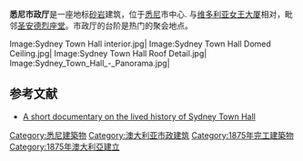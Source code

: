 {{noteTA
|1=zh-cn:悉尼;zh-hk:雪梨;zh-tw:雪梨;
|2= zh-tw:女王; zh-hk:女皇; 
}}



{{Infobox building
| name                = 悉尼市政厅
| native_name         = 
| native_name_lang    = 
| logo                = 
| logo_size           = 
| logo_alt            = 
| logo_caption        = 
| image               = SydneyTownHall gobeirne.jpg
| image_size          = 350px
| image_alt           = <!-- or | alt = -->
| image_caption       = <!-- or | caption = -->

| map_type = Australia Sydney central
| map_alt = 
| map_caption = Location in the [[Sydney_central_business_district|Sydney central business district]]
| map_size = 270
| map_dot_label = 
| map_dot_mark        = 
| relief              = 
| former_names        = 
| alternate_names     = 大會堂、百年紀念堂、正殿、和平堂、人民大會堂、舊墓地
| etymology           = 
| status              = 建成
| cancelled           = 
| topped_out          = 
| building_type       = 市政府
| architectural_style = 維多利亞第二帝國風格、法蘭西第二帝國風格
| classification      = 
| use                 =
| location            ={{澳大利亞}}[[新南威爾士州|新南威爾士州]] 雪梨、喬治街
| address             = 
| location_city       = <!-- or | location_town       =  -->
| location_country    = 
| coordinates         = 
| altitude            = 
| current_tenants     = 
| namesake            = 
| groundbreaking_date = 
| start_date          = 
| stop_date           = 
| built               =
| est_completion      = 
| topped_out_date     = 
| completion_date     = 
| opened_date         = 
| inauguration_date   = 
| relocated_date      = 
| renovation_date     = 
| closing_date        = 
| demolition_date     = <!-- or | destruction_date    = -->
| cost                = 
| ren_cost            = 
| client              = 
| owner               = 
| landlord            = 
| affiliation         = 
| height              = 
| architectural       = 
| tip                 = 
| antenna_spire       = 
| roof                = 
| top_floor           = 
| observatory         = 
| diameter            = 
| circumference       = 
| weight              = 
| other_dimensions    = 
| structural_system   = 
| material            = 
| size                = 
| floor_count         = 
| floor_area          = 
| elevator_count      = 
| grounds_area        = 
| architect           = 
| architecture_firm   = 
| developer           = 
| engineer            = 
| structural_engineer = 
| services_engineer   = 
| civil_engineer      = 
| other_designers     = 
| quantity_surveyor   = 
| main_contractor     = 
| awards              = 
| designations        = 
| known_for           = 
| ren_architect       = 
| ren_firm            = 
| ren_engineer        = 
| ren_str_engineer    = 
| ren_serv_engineer   = 
| ren_civ_engineer    = 
| ren_oth_designers   = 
| ren_qty_surveyor    = 
| ren_contractor      = 
| ren_awards          = 
| rooms               = <!-- or | unit_count          = -->
| parking             =  
| website             = <!-- {{URL|example.com}} -->
| embed               = 
| embedded            = 
| references          = 
| footnotes           = 
}}





'''悉尼市政厅'''是一座地标[[砂岩|砂岩]]建筑，位于[[悉尼|悉尼]]市中心. 与[[维多利亚女王大厦|维多利亚女王大厦]]相对，毗邻[[圣安德烈座堂_(悉尼)|圣安德烈座堂]]。市政厅的台阶是热门的聚会地点。

<gallery>
Image:Sydney Town Hall interior.jpg|
Image:Sydney Town Hall Domed Ceiling.jpg|
Image:Sydney Town Hall Roof Detail.jpg|
Image:Sydney_Town_Hall_-_Panorama.jpg|
</gallery>

== 参考文献 ==
{{Reflist|2}}
*[http://www.vimeo.com/12845483 A short documentary on the lived history of Sydney Town Hall] {{Wayback|url=http://www.vimeo.com/12845483 |date=20190427194137 }}

{{commons|Category:Sydney Town Hall}}
{{coord|display=title|-33.873235|151.206323|type:landmark_region:AU}}
{{悉尼地標}}

[[Category:悉尼建築物|Category:悉尼建築物]]
[[Category:澳大利亚市政建筑|Category:澳大利亚市政建筑]]
[[Category:1875年完工建築物|Category:1875年完工建築物]]
[[Category:1875年澳大利亞建立|Category:1875年澳大利亞建立]]